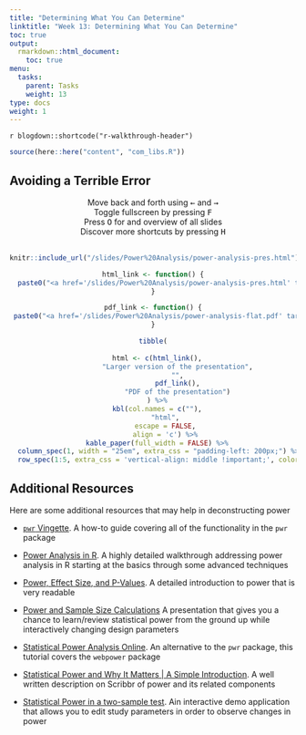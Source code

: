 ```yaml
---
title: "Determining What You Can Determine"
linktitle: "Week 13: Determining What You Can Determine"
toc: true
output:
  rmarkdown::html_document:
    toc: true
menu:
  tasks:
    parent: Tasks
    weight: 13
type: docs
weight: 1
---
```


`r blogdown::shortcode("r-walkthrough-header")`

```r
source(here::here("content", "com_libs.R"))
```

## Avoiding a Terrible Error 

```{=html}
<center>
<div class="wrapper">
    <div class="icon leftright">
      <div class="tooltip"><span style=width:200px;>Move back and forth using <kbd>←</kbd> and <kbd>→</kbd></span></div>
      <span><i class="fas fa-map-signs"></i></span></div>
    <div class="icon info">
      <div class="tooltip"><span style=width:200px;>Toggle fullscreen by pressing <kbd>F</kbd></span></div>
      <span><i class="fas fa-expand-alt"></i></span>
    </div><div class="icon github">
      <div class="tooltip"><span style=width:200px;>Press <kbd>O</kbd> for and overview of all slides</span></div>
      <span><i class="far fa-images"></i></span>
    </div><div class="icon youtube">
      <div class="tooltip"><span style=width:200px;>Discover more shortcuts by pressing <kbd>H</kbd></span></div>
      <span><i class="fas fa-info-circle"></i></span>
    </div>
</div>
</center>
<br>
```

<center>
<div class="holder">

<div class="bigcol">
```r
knitr::include_url("/slides/Power%20Analysis/power-analysis-pres.html")
```
</div>

<div class="smallcol">
```r
html_link <- function() {
  paste0("<a href='/slides/Power%20Analysis/power-analysis-pres.html' target='_blank'>", "<img src='/logos/web-ico.png' alt='PCA presentation' width='35'>", "</a>")
}

pdf_link <- function() {
 paste0("<a href='/slides/Power%20Analysis/power-analysis-flat.pdf' target='_blank'>", "<img src='/logos/pdf-ico.png' alt='PCA presentation PDF' width='35'>", "</a>")
}

tibble(
  
  html <- c(html_link(),
            "Larger version of the presentation",
            "",
            pdf_link(),
            "PDF of the presentation")
  ) %>%
  kbl(col.names = c(""),
      "html",
      escape = FALSE,
      align = 'c') %>%
  kable_paper(full_width = FALSE) %>%
  column_spec(1, width = "25em", extra_css = "padding-left: 200px;") %>%
  row_spec(1:5, extra_css = 'vertical-align: middle !important;', color = "#ffffff", background = "transparent")
```
</div>

</div>

<div class="clear">
</div>
</center>

## Additional Resources

Here are some additional resources that may help in deconstructing power

+ [`pwr` Vingette](https://cran.r-project.org/web/packages/pwr/vignettes/pwr-vignette.html). A how-to guide covering all of the functionality in the `pwr` package  

+ [Power Analysis in R](https://ladal.edu.au/pwr.html#Basic_Power_Analysis). A highly detailed walkthrough addressing power analysis in R starting at the basics through some advanced techniques

+ [Power, Effect Size, and P-Values](https://bookdown.org/anshul302/HE802-MGHIHP-Spring2020/Samp.html). A detailed introduction to power that is very readable

+ [Power and Sample Size Calculations](https://rtrane.shinyapps.io/power/) A presentation that gives you a chance to learn/review statistical power from the ground up while interactively changing design parameters

+ [Statistical Power Analysis Online](https://webpower.psychstat.org/wiki/). An alternative to the `pwr` package, this tutorial covers the `webpower` package

+ [Statistical Power and Why It Matters | A Simple Introduction](https://www.scribbr.com/statistics/statistical-power/). A well written description on Scribbr of power and its related components

+ [Statistical Power in a two-sample test](https://andrewlau.shinyapps.io/Power/). Ain interactive demo application that allows you to edit study parameters in order to observe changes in power

